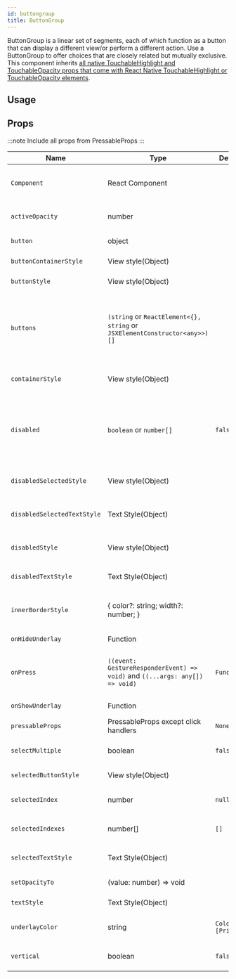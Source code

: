 ```yaml
---
id: buttongroup
title: ButtonGroup
---
```



ButtonGroup is a linear set of segments, each of which function as a button that can display a different view/or perform a different action.
Use a ButtonGroup to offer choices that are closely related but mutually exclusive.
This component inherits [all native TouchableHighlight and TouchableOpacity props that come with React Native TouchableHighlight or TouchableOpacity elements](https://reactnative.dev/docs/touchablehighlight.html).

## Usage

<Usage />

## Props

:::note
Include all props from PressableProps
:::

<div class='table-responsive'>

| Name                        | Type                                                                        | Default           | Description                                                                                                                          |
| --------------------------- | --------------------------------------------------------------------------- | ----------------- | ------------------------------------------------------------------------------------------------------------------------------------ |
| `Component`                 | React Component                                                             |                   | Choose other button component such as TouchableOpacity.                                                                              |
| `activeOpacity`             | number                                                                      |                   | Add active opacity to the button in buttonGroup.                                                                                     |
| `button`                    | object                                                                      |                   | Button for the component.                                                                                                            |
| `buttonContainerStyle`      | View style(Object)                                                          |                   | Specify styling for button containers.                                                                                               |
| `buttonStyle`               | View style(Object)                                                          |                   | Specify styling for button.                                                                                                          |
| `buttons`                   | `(string` or `ReactElement<{}, string` or `JSXElementConstructor<any>>)[]`  |                   | Array of buttons for component (required), if returning a component, must be an object with { element: componentName }.              |
| `containerStyle`            | View style(Object)                                                          |                   | Specify styling for main button container.                                                                                           |
| `disabled`                  | `boolean` or `number[]`                                                     | `false`           | Controls if buttons are disabled. Setting `true` makes all of them disabled, while using an array only makes those indices disabled. |
| `disabledSelectedStyle`     | View style(Object)                                                          |                   | Styling for each selected button when disabled.                                                                                      |
| `disabledSelectedTextStyle` | Text Style(Object)                                                          |                   | Styling for the text of each selected button when disabled.                                                                          |
| `disabledStyle`             | View style(Object)                                                          |                   | Styling for each button when disabled.                                                                                               |
| `disabledTextStyle`         | Text Style(Object)                                                          |                   | Styling for the text of each button when disabled.                                                                                   |
| `innerBorderStyle`          | { color?: string; width?: number; }                                         |                   | Update the styling of the interior border of the list of buttons.                                                                    |
| `onHideUnderlay`            | Function                                                                    |                   | Function called on hiding underlay.                                                                                                  |
| `onPress`                   | `((event: GestureResponderEvent) => void)` and `((...args: any[]) => void)` | `Function`        | Called when a single tap gesture is detected.Method to update Button Group Index.                                                    |
| `onShowUnderlay`            | Function                                                                    |                   | Function called on showing underlay.                                                                                                 |
| `pressableProps`            | PressableProps except click handlers                                        | `None`            |                                                                                                                                      |
| `selectMultiple`            | boolean                                                                     | `false`           | Allows the user to select multiple buttons.                                                                                          |
| `selectedButtonStyle`       | View style(Object)                                                          |                   | Specify styling for selected button.                                                                                                 |
| `selectedIndex`             | number                                                                      | `null`            | Current selected index of array of buttons.                                                                                          |
| `selectedIndexes`           | number[]                                                                    | `[]`              | Current selected indexes from the array of buttons.                                                                                  |
| `selectedTextStyle`         | Text Style(Object)                                                          |                   | Specify specific styling for text in the selected state.                                                                             |
| `setOpacityTo`              | (value: number) => void                                                     |                   | Function to set the opacity.                                                                                                         |
| `textStyle`                 | Text Style(Object)                                                          |                   | Specify specific styling for text.                                                                                                   |
| `underlayColor`             | string                                                                      | `Color [Primary]` | Specify underlayColor for TouchableHighlight.                                                                                        |
| `vertical`                  | boolean                                                                     | `false`           | Display the ButtonGroup vertically.                                                                                                  |

</div>
